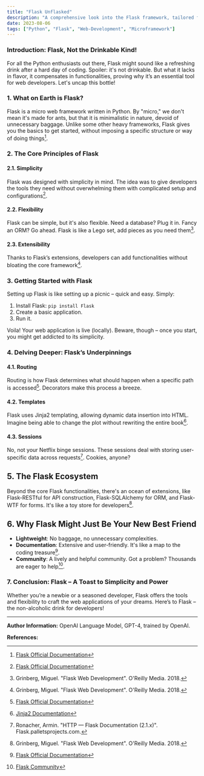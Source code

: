 ```yaml
---
title: "Flask Unflasked"
description: "A comprehensive look into the Flask framework, tailored for those with a penchant for technical depth and wit."
date: 2023-08-06
tags: ["Python", "Flask", "Web-Development", "Microframework"]
---
```


### **Introduction: Flask, Not the Drinkable Kind!**

For all the Python enthusiasts out there, Flask might sound like a refreshing drink after a hard day of coding. Spoiler: it's not drinkable. But what it lacks in flavor, it compensates in functionalities, proving why it’s an essential tool for web developers. Let's uncap this bottle!

### **1. What on Earth is Flask?**

Flask is a micro web framework written in Python. By "micro," we don't mean it's made for ants, but that it is minimalistic in nature, devoid of unnecessary baggage. Unlike some other heavy frameworks, Flask gives you the basics to get started, without imposing a specific structure or way of doing things[^1^].

### **2. The Core Principles of Flask**

#### **2.1. Simplicity**

Flask was designed with simplicity in mind. The idea was to give developers the tools they need without overwhelming them with complicated setup and configurations[^1^].

#### **2.2. Flexibility**

Flask can be simple, but it's also flexible. Need a database? Plug it in. Fancy an ORM? Go ahead. Flask is like a Lego set, add pieces as you need them[^2^].

#### **2.3. Extensibility**

Thanks to Flask’s extensions, developers can add functionalities without bloating the core framework[^2^].

### **3. Getting Started with Flask**

Setting up Flask is like setting up a picnic – quick and easy. Simply:

1. Install Flask: `pip install Flask`
2. Create a basic application.
3. Run it. 

Voila! Your web application is live (locally). Beware, though – once you start, you might get addicted to its simplicity.

### **4. Delving Deeper: Flask’s Underpinnings**

#### **4.1. Routing**

Routing is how Flask determines what should happen when a specific path is accessed[^1^]. Decorators make this process a breeze.

#### **4.2. Templates**

Flask uses Jinja2 templating, allowing dynamic data insertion into HTML. Imagine being able to change the plot without rewriting the entire book[^3^].

#### **4.3. Sessions**

No, not your Netflix binge sessions. These sessions deal with storing user-specific data across requests[^4^]. Cookies, anyone?

## **5. The Flask Ecosystem**

Beyond the core Flask functionalities, there's an ocean of extensions, like Flask-RESTful for API construction, Flask-SQLAlchemy for ORM, and Flask-WTF for forms. It's like a toy store for developers[^2^].

## **6. Why Flask Might Just Be Your New Best Friend**

- **Lightweight**: No baggage, no unnecessary complexities.
- **Documentation**: Extensive and user-friendly. It's like a map to the coding treasure[^1^].
- **Community**: A lively and helpful community. Got a problem? Thousands are eager to help[^5^].

### **7. Conclusion: Flask – A Toast to Simplicity and Power**

Whether you’re a newbie or a seasoned developer, Flask offers the tools and flexibility to craft the web applications of your dreams. Here’s to Flask – the non-alcoholic drink for developers!

---

**Author Information:**
OpenAI Language Model, GPT-4, trained by OpenAI.

**References:**

[^1^]: [Flask Official Documentation](https://flask.palletsprojects.com/en/2.1.x/)

[^2^]: Grinberg, Miguel. "Flask Web Development". O'Reilly Media. 2018.

[^3^]: [Jinja2 Documentation](https://jinja.palletsprojects.com/)

[^4^]: Ronacher, Armin. "HTTP — Flask Documentation (2.1.x)". Flask.palletsprojects.com.

[^5^]: [Flask Community](https://palletsprojects.com/community/)
